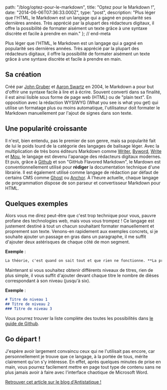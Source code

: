 
  path: "/blog/optez-pour-le-markdown",
  title: "Optez pour le Markdown !",
  date: "2014-06-06T07:36:33.000Z",
  type: "post",
  description: "Plus léger que l'HTML, le Markdown est un langage qui a gagné en popularité ses dernières années. Très apprécié par la plupart des rédacteurs digitaux, il offre la possibilité de formater aisément un texte grâce à une syntaxe discrète et  facile à prendre en main."
}; // end-meta

Plus léger que l'HTML, le Markdown est un langage qui a gagné en popularité ses dernières années. Très apprécié par la plupart des rédacteurs digitaux, il offre la possibilité de formater aisément un texte grâce à une syntaxe discrète et  facile à prendre en main.

## Sa création
Créé par [John Gruber](http://fr.wikipedia.org/wiki/John_Gruber) et [Aaron Swartz](http://fr.wikipedia.org/wiki/Aaron_Swartz) en 2004, le Markdown a pour but d'offrir une syntaxe facile à lire et à écrire. Souvent converti dans sa finalité, il est ainsi lisible sous forme de page web (HTML) ou de "plain text". En opposition avec la rédaction WYSIWYG (What you see is what you get) qui utilise un formatage plus ou moins automatique, l'utilisateur doit formater le Markdown manuellement par l'ajout de signes dans son texte.

## Une popularité croissante
Il n'est, bien entendu, pas le premier de son genre, mais sa popularité fait de lui le poids lourd de la catégorie des langages de balisage léger. Avec la multiplication de très bons éditeurs Markdown comme [Writer](http://writer.pro/), [Byword](http://bywordapp.com/), [Write](http://writeapp.net/mac/) et [Mou](http://mouapp.com/), le langage est devenu l'apanage des rédacteurs digitaux modernes. Et puis, grâce à [Github](http://github.com) et son "GitHub Flavored Markdown", le Mardown est conventionnellement utilisé pour **rédiger** la documentation technique d'une librairie. Il est également utilisé comme langage de rédaction par défaut de certains CMS comme [Ghost](https://ghost.org/) ou [Anchor](http://anchorcms.com/). À l'heure actuelle, chaque langage de programmation dispose de son parseur et convertisseur Markdown pour HTML.

## Quelques exemples
Alors vous me direz peut-être que c'est trop technique pour vous, pauvre profane des technologies web, mais vous vous trompez ! Ce langage est justement destiné à tout un chacun souhaitant formater manuellement et proprement son texte. Venons-en rapidement aux exemples concrets, si je souhaite ajouter un passage en gras dans un paragraphe, il me suffit d'ajouter deux astérisques de chaque côté de mon segment.

**Exemple** :

```markdown
La théorie, c'est quand on sait tout et que rien ne fonctionne. **La pratique, c'est quand tout fonctionne et que personne ne sait pourquoi**. Si la pratique et la théorie sont réunies, rien ne fonctionne et on ne sait pas pourquoi.
```

Maintenant si vous souhaitez obtenir différents niveaux de titres, rien de plus simple, il vous suffit d'ajouter devant chaque titre le nombre de dièses correspondant à son niveau (jusqu'à six).

**Exemple** :

```markdown
# Titre de niveau 1
## Titre de niveau 2
### Titre de niveau 3
```

Vous pourrez trouver la liste complète des toutes les possibilités dans [le guide de Github](https://guides.github.com/features/mastering-markdown/).

## Go départ !
J'espère avoir largement convaincu ceux qui ne l'utilisait pas encore, car personnellement je trouve que ce langage, à la portée de tous, mérite clairement qu'on s'y intéresse. En effet, après quelques minutes de prise en main, vous pourrez facilement mettre en page tout type de contenu sans ne plus jamais avoir à faire avec l'interface chaotique de Microsoft Word.

[Retrouver cet article sur le blog d'Antistatique !](http://antistatique.net/blog/2014/06/06/optez-pour-le-markdown/)

